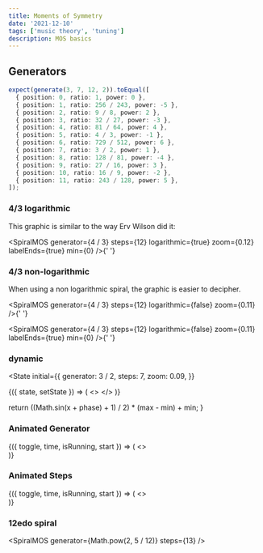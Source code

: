 ```yaml
---
title: Moments of Symmetry
date: '2021-12-10'
tags: ['music theory', 'tuning']
description: MOS basics
---
```



## Generators

```ts
expect(generate(3, 7, 12, 2)).toEqual([
  { position: 0, ratio: 1, power: 0 },
  { position: 1, ratio: 256 / 243, power: -5 },
  { position: 2, ratio: 9 / 8, power: 2 },
  { position: 3, ratio: 32 / 27, power: -3 },
  { position: 4, ratio: 81 / 64, power: 4 },
  { position: 5, ratio: 4 / 3, power: -1 },
  { position: 6, ratio: 729 / 512, power: 6 },
  { position: 7, ratio: 3 / 2, power: 1 },
  { position: 8, ratio: 128 / 81, power: -4 },
  { position: 9, ratio: 27 / 16, power: 3 },
  { position: 10, ratio: 16 / 9, power: -2 },
  { position: 11, ratio: 243 / 128, power: 5 },
]);
```

### 4/3 logarithmic

This graphic is similar to the way Erv Wilson did it:

<SpiralMOS generator={4 / 3} steps={12} logarithmic={true} zoom={0.12} labelEnds={true} min={0} />{' '}

### 4/3 non-logarithmic

When using a non logarithmic spiral, the graphic is easier to decipher.

<SpiralMOS generator={4 / 3} steps={12} logarithmic={false} zoom={0.11} />{' '}

<SpiralMOS generator={4 / 3} steps={12} logarithmic={false} zoom={0.11} labelEnds={true} min={0} />{' '}

### dynamic

<State
  initial={{
    generator: 3 / 2,
    steps: 7,
    zoom: 0.09,
  }}
>
  {({ state, setState }) => (
    <>
      <SpiralMOS
        generator={state.generator}
        steps={state.steps}
        logarithmic={false}
        zoom={state.zoom}
        labelEnds={true}
        showMatrix={true}
        showSettings={true}
        min={1}
      />
    </>
  )}
</State>

  return ((Math.sin(x + phase) + 1) / 2) * (max - min) + min;
}

### Animated Generator

<AnimationFrame autostart={true}>
  {({ toggle, time, isRunning, start }) => (
    <>
      <SpiralMOS
        generator={clampedSin(time.fromStart / 5000, 4 / 3, 3 / 2)}
        steps={12}
        logarithmic={false}
        zoom={0.09}
      />
      <br />
    </>
  )}
</AnimationFrame>

### Animated Steps

<AnimationFrame autostart={true}>
  {({ toggle, time, isRunning, start }) => (
    <>
      <SpiralMOS
        generator={4 / 3}
        steps={Math.round(clampedSin(time.fromStart / 5000, 1, 12, -Math.PI / 2))}
        logarithmic={false}
        zoom={0.09}
      />
      <br />
    </>
  )}
</AnimationFrame>

### 12edo spiral

<SpiralMOS generator={Math.pow(2, 5 / 12)} steps={13} />
